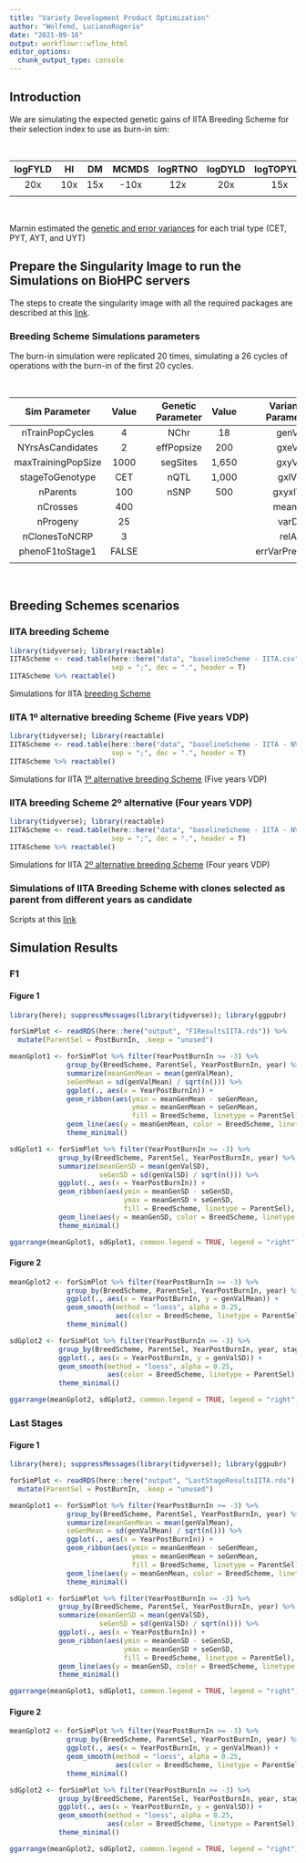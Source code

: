 ```yaml
---
title: "Variety Development Product Optimization"
author: "Wolfemd, LucianoRogerio"
date: "2021-09-16"
output: workflowr::wflow_html
editor_options:
  chunk_output_type: console
---
```


## Introduction

  We are simulating the expected genetic gains of IITA Breeding Scheme for their selection index to use as burn-in sim:
  
<br />

| logFYLD | HI  | DM  | MCMDS | logRTNO | logDYLD | logTOPYLD | PLTHT |
| :-----: | :-: | :-: | :---: | :-----: | :-----: | :-------: | :---: |
| 20x     | 10x | 15x | -10x  | 12x     | 20x     | 15x       | 10x   |
|         |     |     |       |         |         |           |       |
  
<br />  
  
  Marnin estimated the [genetic and error variances](https://wolfemd.github.io/IITA_2021GS/inputsForSimulationV2.html#Conclusions) for each trial type (CET, PYT, AYT, and UYT)
  
## Prepare the Singularity Image to run the Simulations on BioHPC servers

The steps to create the singularity image with all the required packages are described at this [link](SingularityIm.html).
  

### Breeding Scheme Simulations parameters

  The burn-in simulation were replicated 20 times, simulating a 26 cycles of operations with the burn-in of the first 20 cycles.

<br />

| Sim Parameter      | Value  |     | Genetic Parameter | Value  |     | Variances Parameters | Value  |
| :----------------: | :----: | :-: | :---------------: | :----: | :-: | :------------------: | :----: |
| nTrainPopCycles    | 4      |     | NChr              | 18     |     | genVar               | 1,500  |
| NYrsAsCandidates   | 2      |     | effPopsize        | 200    |     | gxeVar               | NULL   |
| maxTrainingPopSize | 1000   |     | segSites          | 1,650  |     | gxyVar               | 1,500  |
| stageToGenotype    | CET    |     | nQTL              | 1,000  |     | gxlVar               | 750    |
| nParents           | 100    |     | nSNP              | 500    |     | gxyxlVar             | 300    |
| nCrosses           | 400    |     |                   |        |     | meanDD               | 0.23   |
| nProgeny           | 25     |     |                   |        |     | varDD                | 0.05   |
| nClonesToNCRP      | 3      |     |                   |        |     | relAA                | 0.5    |
| phenoF1toStage1    | FALSE  |     |                   |        |     | errVarPreStage1      | 17,500 |
|                    |        |     |                   |        |     |                      |        |
  
<br />  

## Breeding Schemes scenarios

### IITA breeding Scheme
```r
library(tidyverse); library(reactable)
IITAScheme <- read.table(here::here("data", "baselineScheme - IITA.csv"),
                         sep = ";", dec = ".", header = T)
IITAScheme %>% reactable()
```

Simulations for IITA [breeding Scheme](IITABS.html)

### IITA 1º alternative breeding Scheme (Five years VDP)
```r
library(tidyverse); library(reactable)
IITAScheme <- read.table(here::here("data", "baselineScheme - IITA - NVDP1.csv"),
                         sep = ";", dec = ".", header = T)
IITAScheme %>% reactable()
```

Simulations for IITA [1º alternative breeding Scheme](NVDP1.html) (Five years VDP)

### IITA breeding Scheme 2º alternative (Four years VDP)
```r
library(tidyverse); library(reactable)
IITAScheme <- read.table(here::here("data", "baselineScheme - IITA - NVDP2.csv"),
                         sep = ";", dec = ".", header = T)
IITAScheme %>% reactable()
```

Simulations for IITA [2º alternative breeding Scheme](NVDP2.html) (Four years VDP)




### Simulations of IITA Breeding Scheme with clones selected as parent from different years as candidate

Scripts at this [link](1-3YrsIITABS.html)




## Simulation Results

### F1

#### Figure 1
```r
library(here); suppressMessages(library(tidyverse)); library(ggpubr)

forSimPlot <- readRDS(here::here("output", "F1ResultsIITA.rds")) %>%
  mutate(ParentSel = PostBurnIn, .keep = "unused")

meanGplot1 <- forSimPlot %>% filter(YearPostBurnIn >= -3) %>%
              group_by(BreedScheme, ParentSel, YearPostBurnIn, year) %>% 
              summarize(meanGenMean = mean(genValMean),
              seGenMean = sd(genValMean) / sqrt(n())) %>% 
              ggplot(., aes(x = YearPostBurnIn)) +
              geom_ribbon(aes(ymin = meanGenMean - seGenMean, 
                              ymax = meanGenMean + seGenMean,
                              fill = BreedScheme, linetype = ParentSel), alpha = 0.25) + 
              geom_line(aes(y = meanGenMean, color = BreedScheme, linetype = ParentSel)) + 
              theme_minimal()

sdGplot1 <- forSimPlot %>% filter(YearPostBurnIn >= -3) %>%
            group_by(BreedScheme, ParentSel, YearPostBurnIn, year) %>% 
            summarize(meanGenSD = mean(genValSD),
                      seGenSD = sd(genValSD) / sqrt(n())) %>% 
            ggplot(., aes(x = YearPostBurnIn)) +
            geom_ribbon(aes(ymin = meanGenSD - seGenSD, 
                            ymax = meanGenSD + seGenSD,
                            fill = BreedScheme, linetype = ParentSel), alpha = 0.25) + 
            geom_line(aes(y = meanGenSD, color = BreedScheme, linetype = ParentSel)) + 
            theme_minimal()

ggarrange(meanGplot1, sdGplot1, common.legend = TRUE, legend = "right")
```

#### Figure 2
```r
meanGplot2 <- forSimPlot %>% filter(YearPostBurnIn >= -3) %>%
              group_by(BreedScheme, ParentSel, YearPostBurnIn, year) %>% 
              ggplot(., aes(x = YearPostBurnIn, y = genValMean)) +
              geom_smooth(method = "loess", alpha = 0.25,
                          aes(color = BreedScheme, linetype = ParentSel)) + 
              theme_minimal()

sdGplot2 <- forSimPlot %>% filter(YearPostBurnIn >= -3) %>%
            group_by(BreedScheme, ParentSel, YearPostBurnIn, year, stage) %>% 
            ggplot(., aes(x = YearPostBurnIn, y = genValSD)) +
            geom_smooth(method = "loess", alpha = 0.25,
                        aes(color = BreedScheme, linetype = ParentSel)) + 
            theme_minimal()

ggarrange(meanGplot2, sdGplot2, common.legend = TRUE, legend = "right")
```


### Last Stages

#### Figure 1
```r
library(here); suppressMessages(library(tidyverse)); library(ggpubr)

forSimPlot <- readRDS(here::here("output", "LastStageResultsIITA.rds")) %>%
  mutate(ParentSel = PostBurnIn, .keep = "unused")

meanGplot1 <- forSimPlot %>% filter(YearPostBurnIn >= -3) %>%
              group_by(BreedScheme, ParentSel, YearPostBurnIn, year) %>% 
              summarize(meanGenMean = mean(genValMean),
              seGenMean = sd(genValMean) / sqrt(n())) %>% 
              ggplot(., aes(x = YearPostBurnIn)) +
              geom_ribbon(aes(ymin = meanGenMean - seGenMean, 
                              ymax = meanGenMean + seGenMean,
                              fill = BreedScheme, linetype = ParentSel), alpha = 0.25) + 
              geom_line(aes(y = meanGenMean, color = BreedScheme, linetype = ParentSel)) + 
              theme_minimal()

sdGplot1 <- forSimPlot %>% filter(YearPostBurnIn >= -3) %>%
            group_by(BreedScheme, ParentSel, YearPostBurnIn, year) %>% 
            summarize(meanGenSD = mean(genValSD),
                      seGenSD = sd(genValSD) / sqrt(n())) %>% 
            ggplot(., aes(x = YearPostBurnIn)) +
            geom_ribbon(aes(ymin = meanGenSD - seGenSD, 
                            ymax = meanGenSD + seGenSD,
                            fill = BreedScheme, linetype = ParentSel), alpha = 0.25) + 
            geom_line(aes(y = meanGenSD, color = BreedScheme, linetype = ParentSel)) + 
            theme_minimal()

ggarrange(meanGplot1, sdGplot1, common.legend = TRUE, legend = "right")
```

#### Figure 2
```r
meanGplot2 <- forSimPlot %>% filter(YearPostBurnIn >= -3) %>%
              group_by(BreedScheme, ParentSel, YearPostBurnIn, year) %>% 
              ggplot(., aes(x = YearPostBurnIn, y = genValMean)) +
              geom_smooth(method = "loess", alpha = 0.25,
                          aes(color = BreedScheme, linetype = ParentSel)) + 
              theme_minimal()

sdGplot2 <- forSimPlot %>% filter(YearPostBurnIn >= -3) %>%
            group_by(BreedScheme, ParentSel, YearPostBurnIn, year, stage) %>% 
            ggplot(., aes(x = YearPostBurnIn, y = genValSD)) +
            geom_smooth(method = "loess", alpha = 0.25,
                        aes(color = BreedScheme, linetype = ParentSel)) + 
            theme_minimal()

ggarrange(meanGplot2, sdGplot2, common.legend = TRUE, legend = "right")
```
